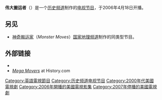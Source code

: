 '''伟大搬运者'''（{{lang-en|''Mega Movers''}}）是一个[[历史频道|历史频道]]制作的[[电视节目|电视节目]]，于2006年4月18日开播。

== 另见 ==
*[[神奇搬运家|神奇搬运家]]（''Monster Moves''）[[国家地理频道|国家地理频道]]制作的同类型节目。

== 外部链接 ==
* {{imdb title|0818406}}
* [https://web.archive.org/web/20090429211717/http://www.history.com/content/megamovers ''Mega Movers''] at History.com

{{历史频道电视节目}}
{{tv-stub}}

{{DEFAULTSORT:Mega Movers}}
[[Category:英語電視節目|Category:英語電視節目]]
[[Category:历史频道电视节目|Category:历史频道电视节目]]
[[Category:2000年代美國電視劇|Category:2000年代美國電視劇]]
[[Category:2006年開播的美國電視影集|Category:2006年開播的美國電視影集]]
[[Category:2007年停播的美國電視劇|Category:2007年停播的美國電視劇]]